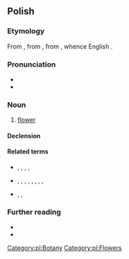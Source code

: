 ==Polish==
{{wp|lang=pl}}

===Etymology===
From {{inh|pl|sla-pro|*květъ}}, from {{etyl|ine-pro|pl}} {{m|ine-pro|*ḱwoyt-o-|gloss=white, light}}, from {{m|ine-pro|*ḱweyt-||white}}, whence English {{m|en|white}}.

===Pronunciation===
* {{pl-IPA}}
* {{audio|pl|Pl-kwiat.ogg|audio}}

===Noun===
{{pl-noun|m-in|dim=kwiatek}}

# [[flower]]

====Declension====
{{pl-decl-noun-m-in|dats=kwiatowi / kwiatu|locs=kwiecie}}

====Related terms====
* {{qualifier|verbs}} {{l|pl|kwiecić||to adorn with flowers}}, {{l|pl|kwitnąć||to bloom, to blossom}}, {{l|pl|przekwitać||to wither, to fade}}, {{l|pl|rozkwitać||to bloom, to blossom}}, {{l|pl|wykwitać||to effloresce, to appear}}
* {{qualifier|nouns}} {{l|pl|kwiaciarka||florist}}, {{l|pl|kwiaciarnia||florist's}}, {{l|pl|kwiatostan||inflorescence}}, {{l|pl|kwiatuszek}}, {{l|pl|kwiecie||blossom}}, {{l|pl|kwiecień||april}}, {{l|pl|kwietnik||flowerbed}}, {{l|pl|wykwit||efflorescence}}, {{l|pl|rozkwit||bloom, flowering, prime}}
* {{qualifier|adjectives}} {{l|pl|kwiatowy||floral}}, {{l|pl|kwiecisty||flowery}}, {{l|pl|kwietny}}

===Further reading===
* {{R:pl:WSJP}}
* {{R:PWN}}

[[Category:pl:Botany]]
[[Category:pl:Flowers]]